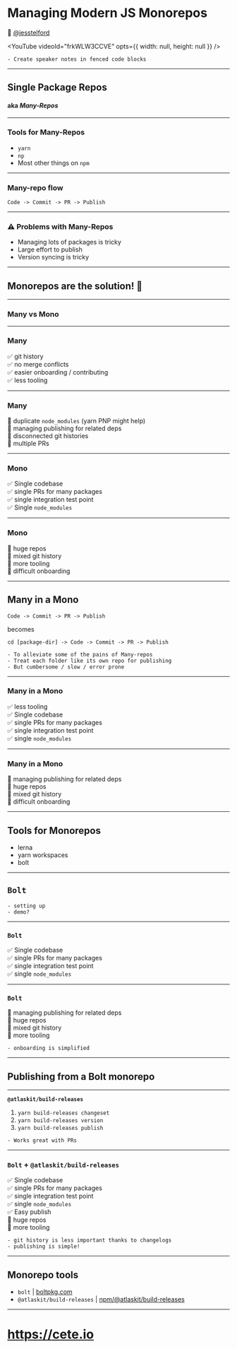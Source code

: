 

<Head>
  <meta name='og:image' content='https://jesstelford.github.io/talk-modern-js-monorepos/card.png' />
  <title>Managing Modern JS Monorepos</title>
</Head>

# Managing Modern JS Monorepos

👋 [@jesstelford](https://mobile.twitter.com/jesstelford)

<YouTube videoId="frkWLW3CCVE" opts={{ width: null, height: null }} />

```notes
- Create speaker notes in fenced code blocks
```

---

## Single Package Repos

#### aka _Many-Repos_

---

### Tools for Many-Repos

- `yarn`
- `np`
- Most other things on `npm`

---

### Many-repo flow

`Code -> Commit -> PR -> Publish`

---

### ⚠ Problems with Many-Repos

- Managing lots of packages is tricky
- Large effort to publish
- Version syncing is tricky

---

## Monorepos are the solution! 🎉

---

### Many vs Mono

---

### Many

✅ git history<br />
✅ no merge conflicts<br />
✅ easier onboarding / contributing<br />
✅ less tooling

---

### Many

🚫 duplicate `node_modules` (yarn PNP might help)<br />
🚫 managing publishing for related deps<br />
🚫 disconnected git histories<br />
🚫 multiple PRs

---

### Mono

✅ Single codebase<br />
✅ single PRs for many packages<br />
✅ single integration test point<br />
✅ Single `node_modules`

---

### Mono

🚫 huge repos<br />
🚫 mixed git history<br />
🚫 more tooling<br />
🚫 difficult onboarding

---

## Many in a Mono

`Code -> Commit -> PR -> Publish`

becomes

`cd [package-dir] -> Code -> Commit -> PR -> Publish`

```notes
- To alleviate some of the pains of Many-repos
- Treat each folder like its own repo for publishing
- But cumbersome / slow / error prone
```

---

### Many in a Mono

✅ less tooling<br />
✅ Single codebase<br />
✅ single PRs for many packages<br />
✅ single integration test point<br />
✅ single `node_modules`

---

### Many in a Mono

🚫 managing publishing for related deps<br />
🚫 huge repos<br />
🚫 mixed git history<br />
🚫 difficult onboarding

---

## Tools for Monorepos

- lerna
- yarn workspaces
- bolt

---

## `Bolt`

```notes
- setting up
- demo?
```

---

### `Bolt`

✅ Single codebase<br />
✅ single PRs for many packages<br />
✅ single integration test point<br />
✅ single `node_modules`

---

### `Bolt`

🚫 managing publishing for related deps<br />
🚫 huge repos<br />
🚫 mixed git history<br />
🚫 more tooling

```notes
- onboarding is simplified
```

---

## Publishing from a Bolt monorepo

---

**`@atlaskit/build-releases`**

1. `yarn build-releases changeset`
2. `yarn build-releases version`
3. `yarn build-releases publish`

```notes
- Works great with PRs
```

---

### `Bolt` + `@atlaskit/build-releases`

✅ Single codebase<br />
✅ single PRs for many packages<br />
✅ single integration test point<br />
✅ single `node_modules`<br />
✅ Easy publish<br />
🚫 huge repos<br />
🚫 more tooling

```notes
- git history is less important thanks to changelogs
- publishing is simple!
```

---

## Monorepo tools

- `bolt` | [boltpkg.com](http://boltpkg.com/)
- `@atlaskit/build-releases` | [npm/@atlaskit/build-releases](https://www.npmjs.com/package/@atlaskit/build-releases)

---

# <https://cete.io>
